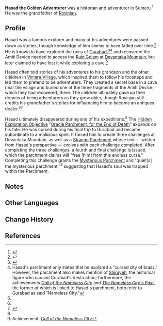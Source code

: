 {{Character Infobox
|type             = Mentioned
|image            = <!--NPC Hasad.png-->
|realname         = <!-- Optional, if different from in-game name -->
|deceased         = Past<!-- Past (for deceased prior to events of the game) or free response -->
|region           = Sumeru
|affiliation      = Sumeru
|title            = The Golden Adventurer

|ancestry         = <!-- Clan/family -->
|father           = 
|mother           = 
|spouse           = 
|sibling          = 
|child            = 
|relative         = Royinjan
|relativeNote     = grandson

|voiceEN          = 
|voiceCN          = 
|voiceJP          = 
|voiceKR          = 
}}
'''Hasad the Golden Adventurer''' was a historian and adventurer in [[Sumeru]].<ref>{{Ref/NPC|Royinjan}}</ref> He was the grandfather of [[Royinjan]].

==Profile==
Hasad was a famous explorer and many of his adventures were passed down as stories, though knowledge of him seems to have faded over time.<ref name="first">{{Ref/Quest|Vimana Agama: First Chapter}}</ref> He is known to have explored the ruins of [[Gurabad]],<ref>{{Ref/Item|Mysterious Parchment}}</ref><ref group="Note">Hasad's parchment only states that he explored a "cursed city of brass." However, the parchment also makes mention of [[Shiruyeh]], the historical figure who caused Gurabad's destruction; furthermore, the achievements ''[[Call of the Nameless City]]'' and ''[[The Nameless City's Past]]'', the former of which is linked to Hasad's parchment, both refer to Gurabad as said "Nameless City."</ref> and recovered the Amiti Device needed to access the [[Ruin Golem (Devantaka Mountain)|Ruin Golem]] at [[Devantaka Mountain]], but later claimed to have lost it while exploring a cave.<ref name="first" />

Hasad often told stories of his adventures to his grandson and the other children in [[Vimara Village]], which inspired them to follow his footsteps and led them to pretend to be adventurers. They created a secret base in a cave near the village and buried one of the three fragments of the Amiti Device, which they had recovered, there. The children ultimately gave up their dreams of being adventurers as they grew older, though Royinjan still credits his grandfather's stories for influencing him to become an antiques dealer.<ref name="first" /><ref name="roy">{{Ref/Quest|Vimana Agama: Royinjan's Chapter}}</ref>

Hasad ultimately disappeared during one of his expeditions.<ref name="roy" /> The [[Hidden Exploration Objective]] "[[Oracle Parchment, for the End of Death]]" expands on his fate: He was cursed during his final trip to Gurabad and became subordinate to a malicious spirit. It forced him to create three challenges at Devantaka Mountain, as well as a [[Strange Parchment]] whose text &mdash; written from Hasad's perspective &mdash; evolves with each challenge completed. After completing the three challenges, a fourth and final challenge is issued, which the parchment claims will "free [him] from this endless curse." Completing this challenge grants the [[Mysterious Parchment]] and "quiet[s] the mysterious parchment,"<ref>Achievement: ''[[Call of the Nameless City]]''</ref> suggesting that Hasad's soul was trapped within the Parchment.

==Notes==
{{Reflist|note=1}}

==Other Languages==
{{Other Languages|default_hidden=1
|en      = Hasad
|zhs     = 哈萨德
|zhs_rm  = Hāsàdé
|zht     = 哈薩德
|zht_rm  = Hāsàdé
|ja      = ハゼド
|ja_rm   = Hazedo
|ko      = 하사드
|es      = Hasad
|fr      = Hasad
|ru      = Хасад
|th      = Hasad
|vi      = Hasad
|de      = Hasad
|id      = Hasad
|pt      = Hasad
|tr      = Hasad
|it      = Hasad
}}

==Change History==
{{Change History|introduced=3.0}}

==References==
{{Reflist}}
